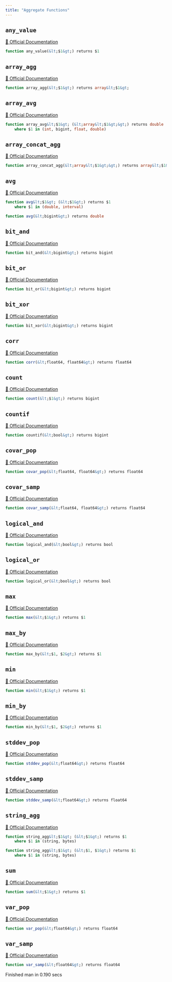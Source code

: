 ```yaml
---
title: "Aggregate Functions"
---
```


## `any_value`
[🔗 Official Documentation](https://cloud.google.com/bigquery/docs/reference/standard-sql/aggregate_functions#any_value)

```sql
function any_value(&lt;$1&gt;) returns $1
```


## `array_agg`
[🔗 Official Documentation](https://cloud.google.com/bigquery/docs/reference/standard-sql/aggregate_functions#array_agg)

```sql
function array_agg(&lt;$1&gt;) returns array&lt;$1&gt;
```


## `array_avg`
[🔗 Official Documentation]()

```sql
function array_avg&lt;$1&gt; (&lt;array&lt;$1&gt;&gt;) returns double
	where $1 in (int, bigint, float, double)
```


## `array_concat_agg`
[🔗 Official Documentation](https://cloud.google.com/bigquery/docs/reference/standard-sql/aggregate_functions#array_concat_agg)

```sql
function array_concat_agg(&lt;array&lt;$1&gt;&gt;) returns array&lt;$1&gt;
```


## `avg`
[🔗 Official Documentation](https://cloud.google.com/bigquery/docs/reference/standard-sql/aggregate_functions#avg)

```sql
function avg&lt;$1&gt; (&lt;$1&gt;) returns $1
	where $1 in (double, interval)
```


```sql
function avg(&lt;bigint&gt;) returns double
```


## `bit_and`
[🔗 Official Documentation](https://cloud.google.com/bigquery/docs/reference/standard-sql/aggregate_functions#bit_and)

```sql
function bit_and(&lt;bigint&gt;) returns bigint
```


## `bit_or`
[🔗 Official Documentation](https://cloud.google.com/bigquery/docs/reference/standard-sql/aggregate_functions#bit_or)

```sql
function bit_or(&lt;bigint&gt;) returns bigint
```


## `bit_xor`
[🔗 Official Documentation](https://cloud.google.com/bigquery/docs/reference/standard-sql/aggregate_functions#bit_xor)

```sql
function bit_xor(&lt;bigint&gt;) returns bigint
```


## `corr`
[🔗 Official Documentation](https://cloud.google.com/bigquery/docs/reference/standard-sql/statistical_aggregate_functions#corr)

```sql
function corr(&lt;float64, float64&gt;) returns float64
```


## `count`
[🔗 Official Documentation](https://cloud.google.com/bigquery/docs/reference/standard-sql/aggregate_functions#count)

```sql
function count(&lt;$1&gt;) returns bigint
```


## `countif`
[🔗 Official Documentation](https://cloud.google.com/bigquery/docs/reference/standard-sql/aggregate_functions#countif)

```sql
function countif(&lt;bool&gt;) returns bigint
```


## `covar_pop`
[🔗 Official Documentation](https://cloud.google.com/bigquery/docs/reference/standard-sql/statistical_aggregate_functions#covar_pop)

```sql
function covar_pop(&lt;float64, float64&gt;) returns float64
```


## `covar_samp`
[🔗 Official Documentation](https://cloud.google.com/bigquery/docs/reference/standard-sql/statistical_aggregate_functions#covar_samp)

```sql
function covar_samp(&lt;float64, float64&gt;) returns float64
```


## `logical_and`
[🔗 Official Documentation](https://cloud.google.com/bigquery/docs/reference/standard-sql/aggregate_functions#logical_and)

```sql
function logical_and(&lt;bool&gt;) returns bool
```


## `logical_or`
[🔗 Official Documentation](https://cloud.google.com/bigquery/docs/reference/standard-sql/aggregate_functions#logical_or)

```sql
function logical_or(&lt;bool&gt;) returns bool
```


## `max`
[🔗 Official Documentation](https://cloud.google.com/bigquery/docs/reference/standard-sql/aggregate_functions#max)

```sql
function max(&lt;$1&gt;) returns $1
```


## `max_by`
[🔗 Official Documentation](https://cloud.google.com/bigquery/docs/reference/standard-sql/aggregate_functions#max_by)

```sql
function max_by(&lt;$1, $2&gt;) returns $1
```


## `min`
[🔗 Official Documentation](https://cloud.google.com/bigquery/docs/reference/standard-sql/aggregate_functions#min)

```sql
function min(&lt;$1&gt;) returns $1
```


## `min_by`
[🔗 Official Documentation](https://cloud.google.com/bigquery/docs/reference/standard-sql/aggregate_functions#min_by)

```sql
function min_by(&lt;$1, $2&gt;) returns $1
```


## `stddev_pop`
[🔗 Official Documentation](https://cloud.google.com/bigquery/docs/reference/standard-sql/statistical_aggregate_functions#stddev_pop)

```sql
function stddev_pop(&lt;float64&gt;) returns float64
```


## `stddev_samp`
[🔗 Official Documentation](https://cloud.google.com/bigquery/docs/reference/standard-sql/statistical_aggregate_functions#stddev_samp)

```sql
function stddev_samp(&lt;float64&gt;) returns float64
```


## `string_agg`
[🔗 Official Documentation](https://cloud.google.com/bigquery/docs/reference/standard-sql/aggregate_functions#string_agg)

```sql
function string_agg&lt;$1&gt; (&lt;$1&gt;) returns $1
	where $1 in (string, bytes)
```


```sql
function string_agg&lt;$1&gt; (&lt;$1, $1&gt;) returns $1
	where $1 in (string, bytes)
```


## `sum`
[🔗 Official Documentation](https://cloud.google.com/bigquery/docs/reference/standard-sql/aggregate_functions#sum)

```sql
function sum(&lt;$1&gt;) returns $1
```


## `var_pop`
[🔗 Official Documentation](https://cloud.google.com/bigquery/docs/reference/standard-sql/statistical_aggregate_functions#var_pop)

```sql
function var_pop(&lt;float64&gt;) returns float64
```


## `var_samp`
[🔗 Official Documentation](https://cloud.google.com/bigquery/docs/reference/standard-sql/statistical_aggregate_functions#var_samp)

```sql
function var_samp(&lt;float64&gt;) returns float64
```


   Finished man in 0.190 secs

